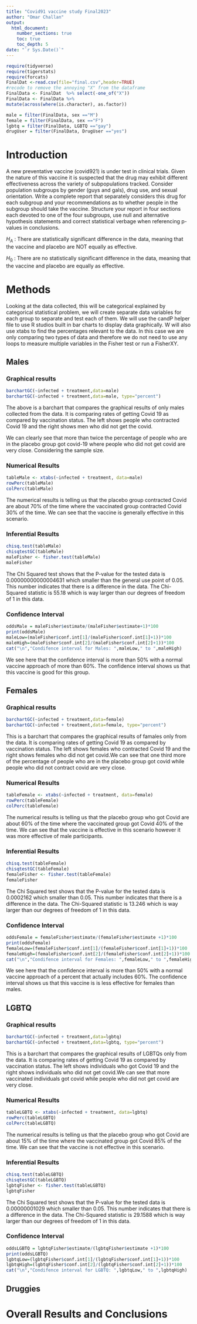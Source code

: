 ```yaml
---
title: "Covid91 vaccine study Final2023"
author: "Omar Challan"
output: 
  html_document:
    number_sections: true
    toc: true
    toc_depth: 5
date: "`r Sys.Date()`" 
---
```


```r
require(tidyverse)
require(tigerstats)
require(forcats)
FinalDat <-read.csv(file="final.csv",header=TRUE)
#recode to remove the annoying "X" from the dataframe
FinalData <- FinalDat  %>% select(-one_of("X"))
FinalData <- FinalData %>%
mutate(across(where(is.character), as.factor))

male = filter(FinalData, sex =="M")
female = filter(FinalData, sex =="F")
lgbtq = filter(FinalData, LGBTQ =="gay")
drugUser = filter(FinalData, DrugUser =="yes")
```

# Introduction

A new  preventative vaccine (covid921) is under test in clinical trials. Given the nature of this vaccine it is suspected that the drug may exhibit different effectiveness across the variety of subpopulations tracked. Consider population subgroups by gender (guys and gals), drug use, and sexual orientation. Write a complete report that separately considers this drug for each subgroup and your recommendations as to whether people in the subgroup should take the vaccine. Structure your report in four sections each devoted to one of the four subgroups, use null and alternative hypothesis statements and correct statistical verbage when referencing p-values in conclusions.

$H_A$ : There are statistically significant difference in the data, meaning that the vaccine and placebo are NOT equally as effective.

$H_0$ : There are no statistically significant difference in the data, meaning that the vaccine and placebo are equally as effective.

# Methods

Looking at the data collected, this will be categorical explained by categorical statistical problem, we will create separate data variables for each group to separate and test each of them. We will use the candP helper file to use R studios built in bar charts to display data graphically. W will also use xtabs to find the percentages relevant to the data. In this case we are only comparing two types of data and therefore we do not need to use any loops to measure multiple variables in the Fisher test or run a FisherXY.

## Males

### Graphical results

```r
barchartGC(~infected + treatment,data=male)
barchartGC(~infected + treatment,data=male, type="percent")
```

The above is a barchart that compares the graphical results of only males collected from the data. It is comparing rates of getting Covid 19 as compared by vaccination status. The left shows people who contracted Covid 19 and the right shows men who did not get the covid.

We can clearly see that more than twice the percentage of people who are in the placebo group got covid-19 where people who did not get covid are very close. Considering the sample size.

### Numerical Results

```r
tableMale <- xtabs(~infected + treatment, data=male)
rowPerc(tableMale)
colPerc(tableMale)
```

The numerical results is telling us that the placebo group contracted Covid are about 70% of the time where the vaccinated group contracted Covid 30% of the time. We can see that the vaccine is generally effective in this scenario.

### Inferential Results

```r
chisq.test(tableMale)
chisqtestGC(tableMale)
maleFisher <- fisher.test(tableMale)
maleFisher
```

The Chi Squared test shows that the P-value for the tested data is 0.00000000000004631 which smaller than the general use point of 0.05. This number indicates that there is a difference in the data. The Chi-Squared statistic is 55.18 which is way larger than our degrees of freedom of 1 in this data. 

### Confidence Interval

```r
oddsMale = maleFisher$estimate/(maleFisher$estimate+1)*100
print(oddsMale)
maleLow=(maleFisher$conf.int[1]/(maleFisher$conf.int[1]+1))*100
maleHigh=(maleFisher$conf.int[2]/(maleFisher$conf.int[2]+1))*100
cat("\n","Condifence interval for Males: ",maleLow," to ",maleHigh)
```

We see here that the confidence interval is more than 50% with a normal vaccine approach of more than 60%. The confidence interval shows us that this vaccine is good for this group.

## Females

### Graphical results

```r
barchartGC(~infected + treatment,data=female)
barchartGC(~infected + treatment,data=female, type="percent")
```

This is a barchart that compares the graphical results of famales only from the data. It is comparing rates of getting Covid 19 as compared by vaccination status. The left shows females who contracted Covid 19 and the right shows females who did not get covid.We can see that one third more of the percentage of people who are in the placebo group got covid while people who did not contract covid are very close. 

### Numerical Results

```r
tableFemale <- xtabs(~infected + treatment, data=female)
rowPerc(tableFemale)
colPerc(tableFemale)
```

The numerical results is telling us that the placebo group who got Covid are about 60% of the time where the vaccinated group got Covid 40% of the time. We can see that the vaccine is effective in this scenario however it was more effective of male participants.

### Inferential Results

```r
chisq.test(tableFemale)
chisqtestGC(tableFemale)
femaleFisher <- fisher.test(tableFemale)
femaleFisher
```

The Chi Squared test shows that the P-value for the tested data is 0.0002162 which smaller than 0.05. This number indicates that there is a difference in the data. The Chi-Squared statistic is 13.246  which is way larger than our degrees of freedom of 1 in this data. 

### Confidence Interval

```r
oddsFemale = femaleFisher$estimate/(femaleFisher$estimate +1)*100
print(oddsFemale)
femaleLow=(femaleFisher$conf.int[1]/(femaleFisher$conf.int[1]+1))*100
femaleHigh=(femaleFisher$conf.int[2]/(femaleFisher$conf.int[2]+1))*100
cat("\n","Condifence interval for Females: ",femaleLow," to ",femaleHigh)
```

We see here that the confidence interval is more than 50% with a normal vaccine approach of a percent that actually includes 60%. The confidence interval shows us that this vaccine is is less effective for females than males. 

## LGBTQ

### Graphical results

```r
barchartGC(~infected + treatment,data=lgbtq)
barchartGC(~infected + treatment,data=lgbtq, type="percent")
```

This is a barchart that compares the graphical results of LGBTQs only from the data. It is comparing rates of getting Covid 19 as compared by vaccination status. The left shows individuals who got Covid 19 and the right shows individuals who did not get covid.We can see that more vaccinated individuals got covid while people who did not get covid are very close. 

### Numerical Results

```r
tableLGBTQ <- xtabs(~infected + treatment, data=lgbtq)
rowPerc(tableLGBTQ)
colPerc(tableLGBTQ)
```

The numerical results is telling us that the placebo group who got Covid are about 15% of the time where the vaccinated group got Covid 85% of the time. We can see that the vaccine is not effective in this scenario.

### Inferential Results

```r
chisq.test(tableLGBTQ)
chisqtestGC(tableLGBTQ)
lgbtqFisher <- fisher.test(tableLGBTQ)
lgbtqFisher
```

The Chi Squared test shows that the P-value for the tested data is 0.00000001029 which smaller than 0.05. This number indicates that there is a difference in the data. The Chi-Squared statistic is 29.1588  which is way larger than our degrees of freedom of 1 in this data. 

### Confidence Interval

```r
oddsLGBTQ = lgbtqFisher$estimate/(lgbtqFisher$estimate +1)*100
print(oddsLGBTQ)
lgbtqLow=(lgbtqFisher$conf.int[1]/(lgbtqFisher$conf.int[1]+1))*100
lgbtqHigh=(lgbtqFisher$conf.int[2]/(lgbtqFisher$conf.int[2]+1))*100
cat("\n","Condifence interval for LGBTQ: ",lgbtqLow," to ",lgbtqHigh)
```

## Druggies


# Overall Results and Conclusions